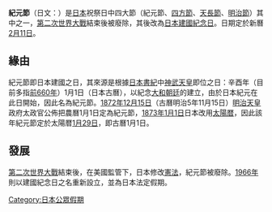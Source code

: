'''紀元節'''（日文：'''{{lang|ja|きげんせつ}}'''）是[[日本|日本]]祝祭日中四大節（紀元節、[[四方節|四方節]]、[[天皇誕生日|天長節]]、[[明治節|明治節]]）其中之一，[[第二次世界大戰|第二次世界大戰]]結束後被廢除，其後改為[[日本建國紀念日|日本建國紀念日]]。日期定於新曆[[2月11日|2月11日]]。

==緣由==
紀元節即日本建國之日，其來源是根據[[日本書紀|日本書紀]]中[[神武天皇|神武天皇]]即位之日：辛酉年（目前多指[[前660年|前660年]]）1月1日（日本古曆），以紀念[[大和朝廷|大和朝廷]]的建立，由於日本紀元在此日開始，因此名為紀元節。[[1872年|1872年]][[12月15日|12月15日]]（古曆明治5年11月15日）[[明治天皇|明治天皇]]政府太政官公佈把農曆1月1日定為紀元節，[[1873年|1873年]][[1月1日|1月1日]]日本改用[[太陽暦|太陽暦]]，因此該年紀元節定於太陽暦[[1月29日|1月29日]]，即古曆1月1日。

==發展==
[[第二次世界大戰|第二次世界大戰]]結束後，在美國監管下，日本修改[[憲法|憲法]]，紀元節被廢除。[[1966年|1966年]]則以建國紀念日之名重新設立，並為日本法定假期。

[[Category:日本公眾假期|Category:日本公眾假期]]